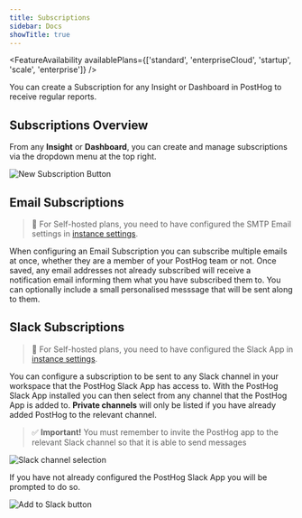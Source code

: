 ```yaml
---
title: Subscriptions
sidebar: Docs
showTitle: true
---
```


<FeatureAvailability availablePlans={['standard', 'enterpriseCloud', 'startup', 'scale', 'enterprise']} />

You can create a Subscription for any Insight or Dashboard in PostHog to receive regular reports.

## Subscriptions Overview

From any **Insight** or **Dashboard**, you can create and manage subscriptions via the dropdown menu at the top right.

![New Subscription Button](../../images/features/subscriptions/new-subscription-button.png)



## Email Subscriptions

> 🚧 For Self-hosted plans, you need to have configured the SMTP Email settings in [instance settings](/docs/self-host/configure/email).

When configuring an Email Subscription you can subscribe multiple emails at once, whether they are a member of your PostHog team or not. Once saved, any email addresses not already subscribed will receive a notification email informing them what you have subscribed them to. You can optionally include a small personalised messsage that will be sent along to them.


## Slack Subscriptions

> 🚧 For Self-hosted plans, you need to have configured the Slack App in [instance settings](/docs/self-host/configure/slack).

You can configure a subscription to be sent to any Slack channel in your workspace that the PostHog Slack App has access to.
With the PostHog Slack App installed you can then select from any channel that the PostHog App is added to. **Private channels** will only be listed if you have already added PostHog to the relevant channel.

> ✅ **Important!** You must remember to invite the PostHog app to the relevant Slack channel so that it is able to send messages


![Slack channel selection](../../images/features/subscriptions/slack-subscription-choose.png)


If you have not already configured the PostHog Slack App you will be prompted to do so.

![Add to Slack button](../../images/features/subscriptions/slack-subscription-add.png)

